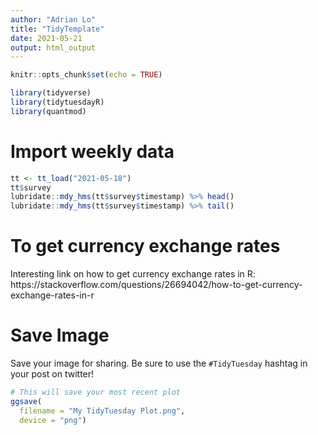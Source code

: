 ```yaml
---
author: "Adrian Lo"
title: "TidyTemplate"
date: 2021-05-21
output: html_output
---
```


```r

knitr::opts_chunk$set(echo = TRUE)

library(tidyverse)
library(tidytuesdayR)
library(quantmod)
```

# Import weekly data

```r

tt <- tt_load("2021-05-18")
tt$survey
lubridate::mdy_hms(tt$survey$timestamp) %>% head()
lubridate::mdy_hms(tt$survey$timestamp) %>% tail()
```

# To get currency exchange rates

Interesting link on how to get currency exchange rates in R: https://stackoverflow.com/questions/26694042/how-to-get-currency-exchange-rates-in-r



# Save Image

Save your image for sharing. Be sure to use the `#TidyTuesday` hashtag in your post on twitter! 

```r

# This will save your most recent plot
ggsave(
  filename = "My TidyTuesday Plot.png",
  device = "png")

```
